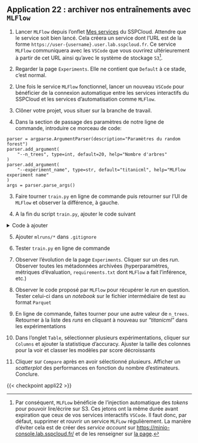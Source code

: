 ::: {.application}
## Application 22 : archiver nos entraînements avec `MLFlow`

1. Lancer `MLFlow` depuis l'onflet [Mes services](https://datalab.sspcloud.fr/catalog/automation) du SSPCloud.
Attendre que le service soit bien lancé.
Cela créera un service dont l'URL est de la forme `https://user-{username}.user.lab.sspcloud.fr`. Ce service `MLFlow` communiquera avec les `VSCode` que vous
ouvrirez ultérieurement à partir de cet URL ainsi qu'avec le système de stockage `S3`[^tokenMLFlow].

1. Regarder la page `Experiments`. Elle ne contient que `Default` à ce stade, c'est normal.

[^tokenMLFlow]: Par conséquent, `MLFLow` bénéficie de l'injection automatique des _tokens_
pour pouvoir lire/écrire sur S3. Ces jetons ont la même durée avant expiration que ceux
de vos services interactifs `VSCode`. Il faut donc, par défaut, supprimer et rouvrir un service `MLFLow`
régulièrement. La manière d'éviter cela
est de créer des _service account_ sur [https://minio-console.lab.sspcloud.fr/](https://minio-console.lab.sspcloud.fr/login)
et de les renseigner sur [la page](https://datalab.sspcloud.fr/project-settings/s3-configs).


2. Une fois le service `MLFlow` fonctionnel,
lancer un nouveau `VSCode` pour bénéficier de la connexion
automatique entre les services interactifs du SSPCloud et les services d'automatisation comme `MLFlow`.

1. Clôner votre projet, vous situer sur la branche de travail.

2. Dans la section de passage des paramètres de notre ligne de commande, introduire ce morceau de code:

```.python
parser = argparse.ArgumentParser(description="Paramètres du random forest")
parser.add_argument(
    "--n_trees", type=int, default=20, help="Nombre d'arbres"
)
parser.add_argument(
    "--experiment_name", type=str, default="titanicml", help="MLFlow experiment name"
)
args = parser.parse_args()
```

3. Faire tourner `train.py` en ligne de commande puis retourner sur l'UI de `MLFlow`
et observer la différence, à gauche.

4. A la fin du script `train.py`, ajouter le code suivant

<details>
<summary>
Code à ajouter
</summary>

```.python
# LOGGING IN MLFLOW -----------------

input_data_mlflow = mlflow.data.from_pandas(
    TrainingData, source=data_path, name="Raw dataset"
)
training_data_mlflow = mlflow.data.from_pandas(
    pd.concat([X_train, y_train]), source=data_path, name="Training data"
)


with mlflow.start_run():

    # Log datasets
    mlflow.log_input(input_data_mlflow, context="raw")
    mlflow.log_input(training_data_mlflow, context="raw")

    # Log parameters
    mlflow.log_param("n_trees", n_trees)
    mlflow.log_param("max_depth", MAX_DEPTH)
    mlflow.log_param("max_features", MAX_FEATURES)

    # Log best hyperparameters from GridSearchCV
    best_params = pipe_cross_validation.best_params_
    for param, value in best_params.items():
        mlflow.log_param(param, value)

    # Log metrics
    mlflow.log_metric("accuracy", score)

    # Log confusion matrix as an artifact
    matrix_path = "confusion_matrix.txt"
    with open(matrix_path, "w") as f:
        f.write(str(matrix))
    mlflow.log_artifact(matrix_path)

    # Log model
    mlflow.sklearn.log_model(pipe, "model")
```

</details>

5. Ajouter `mlruns/*` dans `.gitignore`

6. Tester `train.py` en ligne de commande

7. Observer l'évolution de la page `Experiments`. Cliquer sur un des _run_.
Observer toutes les métadonnées archivées (hyperparamètres, métriques d'évaluation, `requirements.txt` dont `MLFlow` a fait l'inférence, etc.)

1. Observer le code proposé par `MLFlow` pour récupérer le _run_ en question. Tester celui-ci dans un _notebook_ sur le fichier intermédiaire de test au format `Parquet`

2.  En ligne de commande, faites tourner pour une autre valeur de `n_trees`.  Retourner à la liste des _runs_ en cliquant à nouveau sur _"titanicml"_ dans les expérimentations

3.  Dans l'onglet `Table`, sélectionner plusieurs expérimentations, cliquer sur `Columns` et ajouter la statistique d'accuracy. Ajuster la taille des colonnes pour la voir et classer les modèles par score décroissants

4.  Cliquer sur `Compare` après en avoir sélectionné plusieurs. Afficher un _scatterplot_ des performances
en fonction du nombre d'estimateurs. Conclure.

:::



{{< checkpoint appli22 >}}


